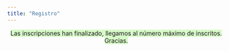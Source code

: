 ```yaml
---
title: "Registro"
---
```

<center>
<span style="background-color: #D7FAC8">
Las inscripciones han finalizado, llegamos al número máximo de inscritos. 
Gracias.
</span>
</center>

